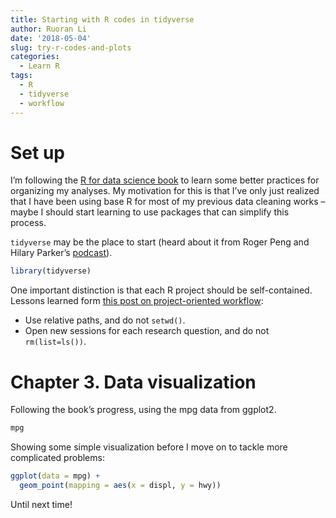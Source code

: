 ```yaml
---
title: Starting with R codes in tidyverse
author: Ruoran Li
date: '2018-05-04'
slug: try-r-codes-and-plots
categories:
  - Learn R
tags:
  - R
  - tidyverse
  - workflow
---
```


# Set up

I'm following the [R for data science book](http://r4ds.had.co.nz/) to learn some better practices for organizing my analyses. My motivation for this is that I've only just realized that I have been using base R for most of my previous data cleaning works -- maybe I should start learning to use packages that can simplify this process. 

`tidyverse` may be the place to start (heard about it from Roger Peng and Hilary Parker's [podcast](http://nssdeviations.com/)). 

```r
library(tidyverse)
```

One important distinction is that each R project should be self-contained. Lessons learned form [this post on project-oriented workflow](https://www.tidyverse.org/articles/2017/12/workflow-vs-script/):

+ Use relative paths, and do not `setwd()`. 
+ Open new sessions for each research question, and do not `rm(list=ls())`. 

# Chapter 3. Data visualization

Following the book's progress, using the mpg data from ggplot2.
```r
mpg
```

Showing some simple visualization before I move on to tackle more complicated problems: 
```r
ggplot(data = mpg) + 
  geom_point(mapping = aes(x = displ, y = hwy))
```
Until next time!
